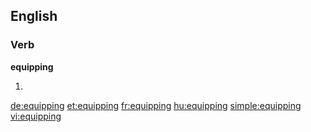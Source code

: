 ==English==

===Verb===
'''equipping'''

# {{present participle of|[[equip]]}}

[[de:equipping]]
[[et:equipping]]
[[fr:equipping]]
[[hu:equipping]]
[[simple:equipping]]
[[vi:equipping]]